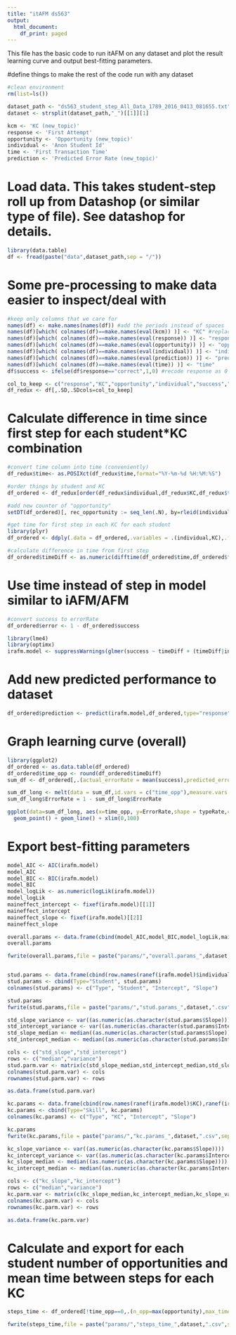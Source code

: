 ```yaml
---
title: "itAFM ds563"
output:
  html_document:
    df_print: paged
---
```


This file has the basic code to run itAFM on any dataset and plot the result learning curve and output best-fitting parameters.

#define things to make the rest of the code run with any dataset
```r
#clean environment
rm(list=ls())

dataset_path <- "ds563_student_step_All_Data_1789_2016_0413_081655.txt"
dataset <- strsplit(dataset_path,"_")[[1]][1]

kcm <- 'KC (new_topic)'
response <- 'First Attempt'
opportunity <- 'Opportunity (new_topic)'
individual <- 'Anon Student Id'
time <- 'First Transaction Time'
prediction <- 'Predicted Error Rate (new_topic)'

```



# Load data. This takes student-step roll up from Datashop (or similar type of file). See datashop for details.
```r
library(data.table)
df <- fread(paste("data",dataset_path,sep = "/"))
```

# Some pre-processing to make data easier to inspect/deal with
```r
  
#keep only columns that we care for
names(df) <- make.names(names(df)) #add the periods instead of spaces
names(df)[which( colnames(df)==make.names(eval(kcm)) )] <- "KC" #replace the KC model name with "KC"
names(df)[which( colnames(df)==make.names(eval(response)) )] <- "response" #replace the first attempt response name with "response"
names(df)[which( colnames(df)==make.names(eval(opportunity)) )] <- "opportunity" #replace the opportunity name with "opportunity"
names(df)[which( colnames(df)==make.names(eval(individual)) )] <- "individual" #replace the individualizing factor name with "individual"
names(df)[which( colnames(df)==make.names(eval(prediction)) )] <- "prediction" #replace the individualizing factor name with "prediction"
names(df)[which( colnames(df)==make.names(eval(time)) )] <- "time"
df$success <- ifelse(df$response=="correct",1,0) #recode response as 0 (incorrect) or 1 (correct

col_to_keep <- c("response","KC","opportunity","individual","success","time","prediction")
df_redux <- df[,.SD,.SDcols=col_to_keep]
```


# Calculate difference in time since first step for each student*KC combination
```r
#convert time column into time (conveniently)
df_redux$time<- as.POSIXct(df_redux$time,format="%Y-%m-%d %H:%M:%S")

#order things by student and KC
df_ordered <- df_redux[order(df_redux$individual,df_redux$KC,df_redux$time)]

#add new counter of "opportunity"
setDT(df_ordered)[, rec_opportunity := seq_len(.N), by=rleid(individual,KC)]

#get time for first step in each KC for each student
library(plyr)
df_ordered <- ddply(.data = df_ordered,.variables = .(individual,KC),.fun = mutate,first_oppTime =  time[rec_opportunity==1])

#calculate difference in time from first step
df_ordered$timeDiff <- as.numeric(difftime(df_ordered$time,df_ordered$first_oppTime,units="mins"))

```

# Use time instead of step in model similar to iAFM/AFM
```r

#convert success to errorRate
df_ordered$error <- 1 - df_ordered$success

library(lme4)
library(optimx)
irafm.model <- suppressWarnings(glmer(success ~ timeDiff + (timeDiff|individual) + (timeDiff|KC), data=df_ordered, family=binomial(),control = glmerControl(optimizer = "optimx", calc.derivs = FALSE,optCtrl = list(method = "nlminb", starttests = FALSE, kkt = FALSE))))
```

# Add new predicted performance to dataset
```r
df_ordered$prediction <- predict(irafm.model,df_ordered,type="response",allow.new.levels=TRUE)
```

# Graph learning curve (overall)
```r
library(ggplot2)
df_ordered <- as.data.table(df_ordered)
df_ordered$time_opp <- round(df_ordered$timeDiff)
sum_df <- df_ordered[,.(actual_errorRate = mean(success),predicted_errorRate = mean(prediction)),by=time_opp]

sum_df_long <- melt(data = sum_df,id.vars = c("time_opp"),measure.vars = c("actual_errorRate","predicted_errorRate"),variable.name = "typeRate",value.name = "ErrorRate")
sum_df_long$ErrorRate = 1 - sum_df_long$ErrorRate

ggplot(data=sum_df_long, aes(x=time_opp, y=ErrorRate,shape = typeRate,colour = typeRate)) +
  geom_point() + geom_line() + xlim(0,100)
```


# Export best-fitting parameters
```r
model_AIC <- AIC(irafm.model)
model_AIC
model_BIC <- BIC(irafm.model)
model_BIC
model_logLik <- as.numeric(logLik(irafm.model))
model_logLik
maineffect_intercept <- fixef(irafm.model)[[1]]
maineffect_intercept
maineffect_slope <- fixef(irafm.model)[[2]]
maineffect_slope

overall.params <- data.frame(cbind(model_AIC,model_BIC,model_logLik,maineffect_intercept,maineffect_slope))
overall.params

fwrite(overall.params,file = paste("params/","overall.params_",dataset,".csv",sep=""))


stud.params <- data.frame(cbind(row.names(ranef(irafm.model)$individual), ranef(irafm.model)$individual[,1], ranef(irafm.model)$individual[,2]) )
stud.params <- cbind(Type="Student", stud.params)
colnames(stud.params) <- c("Type", "Student", "Intercept", "Slope")

stud.params
fwrite(stud.params,file = paste("params/","stud.params_",dataset,".csv",sep=""))

std_slope_variance <- var((as.numeric(as.character(stud.params$Slope))))
std_intercept_variance <- var((as.numeric(as.character(stud.params$Intercept))))
std_slope_median <- median((as.numeric(as.character(stud.params$Slope))))
std_intercept_median <- median((as.numeric(as.character(stud.params$Intercept))))

cols <- c("std_slope","std_intercept")
rows <- c("median","variance")
stud.parm.var <- matrix(c(std_slope_median,std_intercept_median,std_slope_variance,std_intercept_variance),ncol=2,byrow = TRUE)
colnames(stud.parm.var) <- cols
rownames(stud.parm.var) <- rows

as.data.frame(stud.parm.var)

kc.params <- data.frame(cbind(row.names(ranef(irafm.model)$KC),ranef(irafm.model)$KC[,1], ranef(irafm.model)$KC[,2]) )
kc.params <- cbind(Type="Skill", kc.params)
colnames(kc.params) <- c("Type", "KC", "Intercept", "Slope")

kc.params
fwrite(kc.params,file = paste("params/","kc.params_",dataset,".csv",sep=""))

kc_slope_variance <- var((as.numeric(as.character(kc.params$Slope))))
kc_intercept_variance <- var((as.numeric(as.character(kc.params$Intercept))))
kc_slope_median <- median((as.numeric(as.character(kc.params$Slope))))
kc_intercept_median <- median((as.numeric(as.character(kc.params$Intercept))))

cols <- c("kc_slope","kc_intercept")
rows <- c("median","variance")
kc.parm.var <- matrix(c(kc_slope_median,kc_intercept_median,kc_slope_variance,kc_intercept_variance),ncol=2,byrow = TRUE)
colnames(kc.parm.var) <- cols
rownames(kc.parm.var) <- rows

as.data.frame(kc.parm.var)
```
# Calculate and export for each student number of opportunities and mean time between steps for each KC
```r
steps_time <- df_ordered[!time_opp==0,.(n_opp=max(opportunity),max_time_btw_opp=max(time_opp)),by=.(individual,KC)]

fwrite(steps_time,file = paste("params/","steps_time_",dataset,".csv",sep=""))
```

